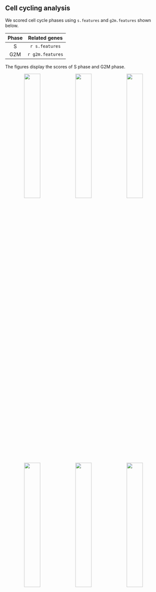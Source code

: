 ## Cell cycling analysis

We scored cell cycle phases using `s.features` and `g2m.features` shown below.

| Phase | Related genes |
| :---: | :------------: |
| S | `r s.features` |
| G2M | `r g2m.features` |

The figures display the scores of S phase and G2M phase.

<!-- <center> -->
<!--     <img src="..\\Step9_Cellcycle\\png\\S_Score_spatial.png" width="40%"/> -->
<!-- </center> -->

<center class="half">
    <img src="..\\Step9_Cellcycle\\png\\S_Score_spatial.png" width="32%"/>
    <img src="..\\Step9_Cellcycle\\png\\S_Score_UMAP.png" width="32%"/>
    <img src="..\\Step9_Cellcycle\\png\\S_Score_TSNE.png" width="32%"/>
</center>

<!-- <center> -->
<!--     <img src="..\\Step9_Cellcycle\\png\\G2M_Score_spatial.png" width="40%"/> -->
<!-- </center> -->

<center class="half">
    <img src="..\\Step9_Cellcycle\\png\\G2M_Score_spatial.png" width="32%"/>
    <img src="..\\Step9_Cellcycle\\png\\G2M_Score_UMAP.png" width="32%"/>
    <img src="..\\Step9_Cellcycle\\png\\G2M_Score_TSNE.png" width="32%"/>
</center>

